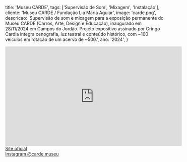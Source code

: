   title: 'Museu CARDE',
  tags: ['Supervisão de Som', 'Mixagem', 'Instalação'],
  cliente: 'Museu CARDE / Fundação Lia Maria Aguiar',
  image: 'carde.png',
  descricao: 'Supervisão de som e mixagem para a exposição permanente do Museu CARDE (Carros, Arte, Design e Educação), inaugurado em 28/11/2024 em Campos do Jordão. Projeto expositivo assinado por Gringo Cardia integra cenografia, luz teatral e conteúdo histórico, com ~100 veículos em rotação de um acervo de ~500.',
  ano: '2024',
}
<iframe width="560" height="315" src="https://www.youtube.com/watch?v=VBpdlM0riYc" title="CARDE — visita guiada (Boris Feldman)" frameborder="0" allowfullscreen></iframe> <br />
<a href="https://www.carde.org/" target="_blank" rel="noopener noreferrer">Site oficial</a><br />
<a href="https://www.instagram.com/carde.museu/" target="_blank" rel="noopener noreferrer">Instagram @carde.museu</a><br />